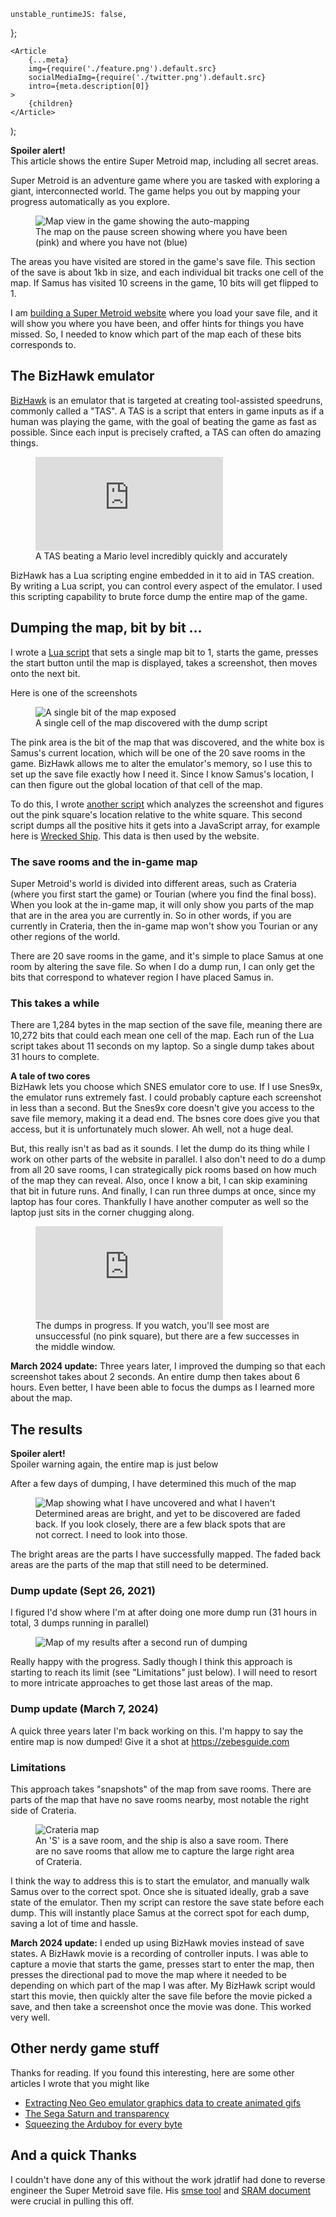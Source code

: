 
	unstable_runtimeJS: false,
};

	<Article
		{...meta}
		img={require('./feature.png').default.src}
		socialMediaImg={require('./twitter.png').default.src}
		intro={meta.description[0]}
	>
		{children}
	</Article>
);

<pitfall>
	<div>
		<b>Spoiler alert!</b>
	</div>
	This article shows the entire Super Metroid map, including all secret areas.
</pitfall>

Super Metroid is an adventure game where you are tasked with exploring a giant, interconnected world. The game helps you out by mapping your progress automatically as you explore.

<figure>
	<img
		src={require('./autoMappingScreenshot.png').default.src}
		alt="Map view in the game showing the auto-mapping"
		style={{ imageRendering: 'pixelated' }}
	/>
	<figcaption>
		The map on the pause screen showing where you have been (pink) and where you
		have not (blue)
	</figcaption>
</figure>

The areas you have visited are stored in the game's save file. This section of the save is about 1kb in size, and each individual bit tracks one cell of the map. If Samus has visited 10 screens in the game, 10 bits will get flipped to 1.

I am [building a Super Metroid website](https://github.com/city41/zebesguide) where you load your save file, and it will show you where you have been, and offer hints for things you have missed. So, I needed to know which part of the map each of these bits corresponds to.

## The BizHawk emulator

[BizHawk](http://tasvideos.org/BizHawk.html) is an emulator that is targeted at creating tool-assisted speedruns, commonly called a "TAS". A TAS is a script that enters in game inputs as if a human was playing the game, with the goal of beating the game as fast as possible. Since each input is precisely crafted, a TAS can often do amazing things.

<figure>
	<iframe
		src="https://www.youtube.com/embed/0AfYheKfJ9I?start=34"
		frameBorder="0"
		allow="accelerometer; autoplay; encrypted-media; gyroscope; picture-in-picture"
		allowFullScreen
		style={{ margin: '3em auto', width: 'min(560px, 100%)' }}
	></iframe>
	<figcaption>
		A TAS beating a Mario level incredibly quickly and accurately
	</figcaption>
</figure>

BizHawk has a Lua scripting engine embedded in it to aid in TAS creation. By writing a Lua script, you can control every aspect of the emulator. I used this scripting capability to brute force dump the entire map of the game.

## Dumping the map, bit by bit ...

I wrote a [Lua script](https://github.com/city41/zebesguide/blob/main/automation/lua/mapLocationsDump.lua) that sets a single map bit to 1, starts the game, presses the start button until the map is displayed, takes a screenshot, then moves onto the next bit.

Here is one of the screenshots

<figure>
	<img
		src={require('./singleBitDumpExample.png').default.src}
		alt="A single bit of the map exposed"
		style={{ imageRendering: 'pixelated', margin: '40px auto' }}
	/>
	<figcaption>
		A single cell of the map discovered with the dump script
	</figcaption>
</figure>

The pink area is the bit of the map that was discovered, and the white box is Samus's current location, which will be one of the 20 save rooms in the game. BizHawk allows me to alter the emulator's memory, so I use this to set up the save file exactly how I need it. Since I know Samus's location, I can then figure out the global location of that cell of the map.

To do this, I wrote [another script](https://github.com/city41/zebesguide/blob/main/automation/parseScreenshots.ts) which analyzes the screenshot and figures out the pink square's location relative to the white square. This second script dumps all the positive hits it gets into a JavaScript array, for example here is [Wrecked Ship](https://github.com/city41/zebesguide/blob/main/src/lib/parser/cells/wreckedShip0.ts). This data is then used by the website.

### The save rooms and the in-game map

Super Metroid's world is divided into different areas, such as Crateria (where you first start the game) or Tourian (where you find the final boss). When you look at the in-game map, it will only show you parts of the map that are in the area you are currently in. So in other words, if you are currently in Crateria, then the in-game map won't show you Tourian or any other regions of the world.

There are 20 save rooms in the game, and it's simple to place Samus at one room by altering the save file. So when I do a dump run, I can only get the bits that correspond to whatever region I have placed Samus in.

### This takes a while

There are 1,284 bytes in the map section of the save file, meaning there are 10,272 bits that could each mean one cell of the map. Each run of the Lua script takes about 11 seconds on my laptop. So a single dump takes about 31 hours to complete.

<wisdom>
	<div>
		<b>A tale of two cores</b>
	</div>
	BizHawk lets you choose which SNES emulator core to use. If I use Snes9x, the emulator
	runs extremely fast. I could probably capture each screenshot in less than a second.
	But the Snes9x core doesn't give you access to the save file memory, making it
	a dead end. The bsnes core does give you that access, but it is unfortunately much
	slower. Ah well, not a huge deal.
</wisdom>

But, this really isn't as bad as it sounds. I let the dump do its thing while I work on other parts of the website in parallel. I also don't need to do a dump from all 20 save rooms, I can strategically pick rooms based on how much of the map they can reveal. Also, once I know a bit, I can skip examining that bit in future runs. And finally, I can run three dumps at once, since my laptop has four cores. Thankfully I have another computer as well so the laptop just sits in the corner chugging along.

<figure>
	<iframe
		src="https://www.youtube.com/embed/fxcIttFVzMg"
		frameBorder="0"
		allow="accelerometer; autoplay; encrypted-media; gyroscope; picture-in-picture"
		allowFullScreen
		style={{ margin: '3em auto', width: 'min(560px, 100%)' }}
	></iframe>
	<figcaption>
		The dumps in progress. If you watch, you'll see most are unsuccessful (no
		pink square), but there are a few successes in the middle window.
	</figcaption>
</figure>

<wisdom>
	<b>March 2024 update:</b> Three years later, I improved the dumping so that
	each screenshot takes about 2 seconds. An entire dump then takes about 6
	hours. Even better, I have been able to focus the dumps as I learned more
	about the map.
</wisdom>

## The results

<pitfall>
	<div>
		<b>Spoiler alert!</b>
	</div>
	Spoiler warning again, the entire map is just below
</pitfall>

After a few days of dumping, I have determined this much of the map

<figure>
	<img
		src={require('./mapResults.png').default.src}
		alt="Map showing what I have uncovered and what I haven't"
		style={{ imageRendering: 'pixelated' }}
	/>
	<figcaption>
		Determined areas are bright, and yet to be discovered are faded back. If you
		look closely, there are a few black spots that are not correct. I need to
		look into those.
	</figcaption>
</figure>

The bright areas are the parts I have successfully mapped. The faded back areas are the parts of the map that still need to be determined.

### Dump update (Sept 26, 2021)

I figured I'd show where I'm at after doing one more dump run (31 hours in total, 3 dumps running in parallel)

<figure>
	<img
		src={require('./mapDumpUpdate.png').default.src}
		alt="Map of my results after a second run of dumping"
		style={{ imageRendering: 'pixelated' }}
	/>
</figure>

Really happy with the progress. Sadly though I think this approach is starting to reach its limit (see "Limitations" just below). I will need to resort to more intricate approaches to get those last areas of the map.

### Dump update (March 7, 2024)

A quick three years later I'm back working on this. I'm happy to say the entire map is now dumped! Give it a shot at https://zebesguide.com

### Limitations

This approach takes "snapshots" of the map from save rooms. There are parts of the map that have no save rooms nearby, most notable the right side of Crateria.

<figure>
	<img
		src={require('./rightSideOfCrateria.png').default.src}
		alt="Crateria map"
		style={{ imageRendering: 'pixelated' }}
	/>
	<figcaption>
		An 'S' is a save room, and the ship is also a save room. There are no save
		rooms that allow me to capture the large right area of Crateria.
	</figcaption>
</figure>

I think the way to address this is to start the emulator, and manually walk Samus over to the correct spot. Once she is situated ideally, grab a save state of the emulator. Then my script can restore the save state before each dump. This will instantly place Samus at the correct spot for each dump, saving a lot of time and hassle.

<wisdom>
	<b>March 2024 update:</b> I ended up using BizHawk movies instead of save
	states. A BizHawk movie is a recording of controller inputs. I was able to
	capture a movie that starts the game, presses start to enter the map, then
	presses the directional pad to move the map where it needed to be depending on
	which part of the map I was after. My BizHawk script would start this movie,
	then quickly alter the save file before the movie picked a save, and then take
	a screenshot once the movie was done. This worked very well.
</wisdom>

## Other nerdy game stuff

Thanks for reading. If you found this interesting, here are some other articles I wrote that you might like

- [Extracting Neo Geo emulator graphics data to create animated gifs](https://mattgreer.dev/blog/extracting-neo-geo-emulator-graphics-data-to-create-animated-gifs/)
- [The Sega Saturn and transparency](https://mattgreer.dev/articles/sega-saturn-and-transparency/)
- [Squeezing the Arduboy for every byte](https://mattgreer.dev/blog/squeezing-the-arduboy-for-every-byte/)

## And a quick Thanks

I couldn't have done any of this without the work jdratlif had done to reverse engineer the Super Metroid save file. His [smse tool](https://github.com/jdratlif/smse) and [SRAM document](https://github.com/jdratlif/smse/blob/master/docs/sram-doc.txt) were crucial in pulling this off.
